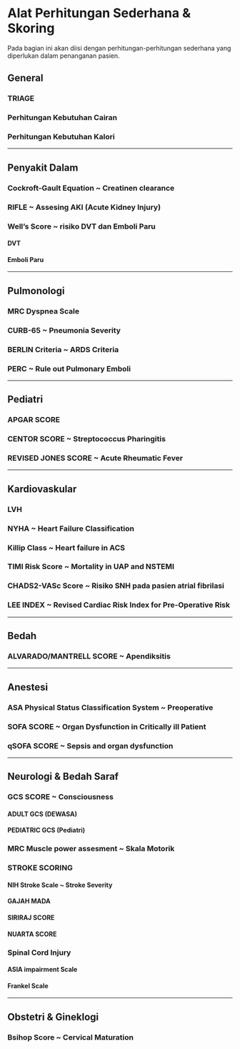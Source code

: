 # Alat Perhitungan Sederhana & Skoring

Pada bagian ini akan diisi dengan perhitungan-perhitungan sederhana yang diperlukan dalam penanganan pasien.

## General
### TRIAGE
### Perhitungan Kebutuhan Cairan
### Perhitungan Kebutuhan Kalori
___

## Penyakit Dalam
### Cockroft-Gault Equation ~ Creatinen clearance
### RIFLE ~ Assesing AKI (Acute Kidney Injury)
### Well's Score ~ risiko DVT dan Emboli Paru
#### DVT
#### Emboli Paru
___

## Pulmonologi
### MRC Dyspnea Scale
### CURB-65 ~ Pneumonia Severity
### BERLIN Criteria ~ ARDS Criteria
### PERC ~ Rule out Pulmonary Emboli
___

## Pediatri
### APGAR SCORE
### CENTOR SCORE ~ Streptococcus Pharingitis
### REVISED JONES SCORE ~ Acute Rheumatic Fever
___

## Kardiovaskular
### LVH
### NYHA ~ Heart Failure Classification
### Killip Class ~ Heart failure in ACS
### TIMI Risk Score ~ Mortality in UAP and NSTEMI
### CHADS2-VASc Score ~ Risiko SNH pada pasien atrial fibrilasi
### LEE INDEX ~ Revised Cardiac Risk Index for Pre-Operative Risk
___

## Bedah

### ALVARADO/MANTRELL SCORE ~ Apendiksitis
___

## Anestesi
### ASA Physical Status Classification System ~ Preoperative
### SOFA SCORE ~ Organ Dysfunction in Critically ill Patient
### qSOFA SCORE ~ Sepsis and organ dysfunction
___

## Neurologi & Bedah Saraf
### GCS SCORE ~ Consciousness
#### ADULT GCS (DEWASA)
#### PEDIATRIC GCS (Pediatri)

### MRC Muscle power assesment ~ Skala Motorik

### STROKE SCORING
#### NIH Stroke Scale ~ Stroke Severity
#### GAJAH MADA
#### SIRIRAJ SCORE
#### NUARTA SCORE

### Spinal Cord Injury
#### ASIA impairment Scale
#### Frankel Scale
___

## Obstetri & Gineklogi
### Bsihop Score ~ Cervical Maturation